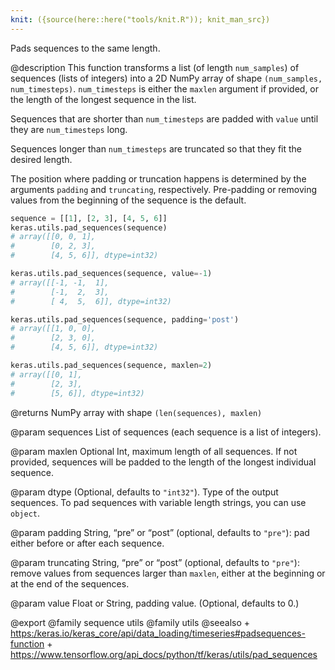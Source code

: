 ```yaml
---
knit: ({source(here::here("tools/knit.R")); knit_man_src})
---
```

Pads sequences to the same length.

@description
This function transforms a list (of length `num_samples`)
of sequences (lists of integers)
into a 2D NumPy array of shape `(num_samples, num_timesteps)`.
`num_timesteps` is either the `maxlen` argument if provided,
or the length of the longest sequence in the list.

Sequences that are shorter than `num_timesteps`
are padded with `value` until they are `num_timesteps` long.

Sequences longer than `num_timesteps` are truncated
so that they fit the desired length.

The position where padding or truncation happens is determined by
the arguments `padding` and `truncating`, respectively.
Pre-padding or removing values from the beginning of the sequence is the
default.

```python
sequence = [[1], [2, 3], [4, 5, 6]]
keras.utils.pad_sequences(sequence)
# array([[0, 0, 1],
#        [0, 2, 3],
#        [4, 5, 6]], dtype=int32)
```

```python
keras.utils.pad_sequences(sequence, value=-1)
# array([[-1, -1,  1],
#        [-1,  2,  3],
#        [ 4,  5,  6]], dtype=int32)
```

```python
keras.utils.pad_sequences(sequence, padding='post')
# array([[1, 0, 0],
#        [2, 3, 0],
#        [4, 5, 6]], dtype=int32)
```

```python
keras.utils.pad_sequences(sequence, maxlen=2)
# array([[0, 1],
#        [2, 3],
#        [5, 6]], dtype=int32)
```

@returns
    NumPy array with shape `(len(sequences), maxlen)`

@param sequences
List of sequences (each sequence is a list of integers).

@param maxlen
Optional Int, maximum length of all sequences. If not provided,
sequences will be padded to the length of the longest individual
sequence.

@param dtype
(Optional, defaults to `"int32"`). Type of the output sequences.
To pad sequences with variable length strings, you can use `object`.

@param padding
String, "pre" or "post" (optional, defaults to `"pre"`):
pad either before or after each sequence.

@param truncating
String, "pre" or "post" (optional, defaults to `"pre"`):
remove values from sequences larger than
`maxlen`, either at the beginning or at the end of the sequences.

@param value
Float or String, padding value. (Optional, defaults to 0.)

@export
@family sequence utils
@family utils
@seealso
+ <https:/keras.io/keras_core/api/data_loading/timeseries#padsequences-function>
+ <https://www.tensorflow.org/api_docs/python/tf/keras/utils/pad_sequences>
